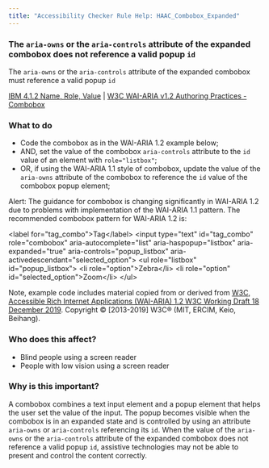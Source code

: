 ```yaml
---
title: "Accessibility Checker Rule Help: HAAC_Combobox_Expanded"
---
```


<div className="toolHelp">
<Row>
<Column colLg={11} colMd={5} colSm={4} className="toolMain">

<div id="locLevel"></div>

### The `aria-owns` or the `aria-controls` attribute of the expanded combobox does not reference a valid popup `id`
The `aria-owns` or the `aria-controls` attribute of the expanded combobox must reference a valid popup `id`

[IBM 4.1.2 Name, Role, Value](http://www.ibm.com/able/guidelines/ci162/name_role_value.html) | [W3C WAI-ARIA v1.2 Authoring Practices - Combobox](https://www.w3.org/TR/wai-aria-1.2/#combobox)

<div id="locSnippet"></div>

### What to do


 * Code the combobox as in the WAI-ARIA 1.2 example below;
 * AND, set the value of the combobox `aria-controls` attribute to the `id` value of an element with `role="listbox"`;
 * OR, if using the WAI-ARIA 1.1 style of combobox, update the value of the `aria-owns` attribute of the combobox to reference the `id` value of the combobox popup element;

Alert: The guidance for combobox is changing significantly in WAI-ARIA 1.2 due to problems with implementation of the WAI-ARIA 1.1 pattern. The recommended combobox pattern for WAI-ARIA 1.2 is:

<CodeSnippet type="multi" light={true}> &lt;label for="tag_combo"&gt;Tag&lt;/label&gt;
  &lt;input type="text" id="tag_combo"
      role="combobox" aria-autocomplete="list"
      aria-haspopup="listbox" aria-expanded="true"
      aria-controls="popup_listbox" aria-activedescendant="selected_option"&gt;
  &lt;ul role="listbox" id="popup_listbox"&gt;
   &lt;li role="option"&gt;Zebra&lt;/li&gt;
   &lt;li role="option" id="selected_option"&gt;Zoom&lt;/li&gt;
  &lt;/ul&gt;</CodeSnippet>

Note, example code includes material copied from or derived from [W3C, Accessible Rich Internet Applications (WAI-ARIA) 1.2 W3C Working Draft 18 December 2019](https://www.w3.org/TR/wai-aria-1.2/#combobox). Copyright © [2013-2019] W3C® (MIT, ERCIM, Keio, Beihang).


</Column>
<Column colLg={5} colMd={3} colSm={4} className="toolLeft">

### Who does this affect?

* Blind people using a screen reader
* People with low vision using a screen reader

### Why is this important?

A combobox combines a text input element and a popup element that helps the user set the value of the input. The popup becomes visible when the combobox is in an expanded state and is controlled by using an attribute `aria-owns` or `aria-controls` referencing its `id`. When the value of the `aria-owns` or the `aria-controls` attribute of the expanded combobox does not reference a valid popup `id`, assistive technologies may not be able to present and control the content correctly.

</Column>
</Row>
</div>

